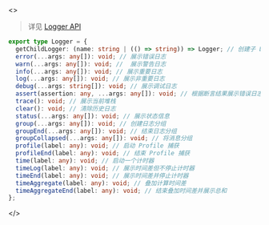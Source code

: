 <>

> 详见 [Logger API](/api/javascript-api/logger)

```ts
export type Logger = {
  getChildLogger: (name: string | (() => string)) => Logger; // 创建子 Logger
  error(...args: any[]): void; // 展示错误日志
  warn(...args: any[]): void; //  展示警告日志
  info(...args: any[]): void; // 展示重要日志
  log(...args: any[]): void; // 展示非重要日志
  debug(...args: string[]): void; // 展示调试日志
  assert(assertion: any, ...args: any[]): void; // 根据断言结果展示错误日志
  trace(): void; // 展示当前堆栈
  clear(): void; // 清除历史日志
  status(...args: any[]): void; // 展示状态信息
  group(...args: any[]): void; // 创建日志分组
  groupEnd(...args: any[]): void; // 结束日志分组
  groupCollapsed(...args: any[]): void; // 将消息分组
  profile(label: any): void; // 启动 Profile 捕获
  profileEnd(label: any): void; // 结束 Profile 捕获
  time(label: any): void; // 启动一个计时器
  timeLog(label: any): void; // 展示时间差但不停止计时器
  timeEnd(label: any): void; // 展示时间差并停止计时器
  timeAggregate(label: any): void; // 叠加计算时间差
  timeAggregateEnd(label: any): void; // 结束叠加时间差并展示总和
};
```

</>
